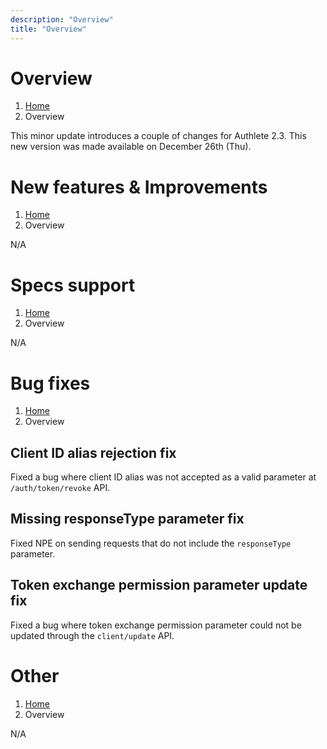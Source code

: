 ```yaml
---
description: "Overview"
title: "Overview"
---
```




# Overview
1. [Home](https://www.authlete.com/)
3. Overview

This minor update introduces a couple of changes for Authlete 2.3.
This new version was made available on December 26th (Thu).

# New features & Improvements
1. [Home](https://www.authlete.com/)
3. Overview

N/A

# Specs support
1. [Home](https://www.authlete.com/)
3. Overview

N/A

# Bug fixes
1. [Home](https://www.authlete.com/)
3. Overview

## Client ID alias rejection fix

Fixed a bug where client ID alias was not accepted as a valid parameter at `/auth/token/revoke` API.

## Missing responseType parameter fix

Fixed NPE on sending requests that do not include the `responseType` parameter.

## Token exchange permission parameter update fix

Fixed a bug where token exchange permission parameter could not be updated through the `client/update` API.

# Other
1. [Home](https://www.authlete.com/)
3. Overview

N/A
